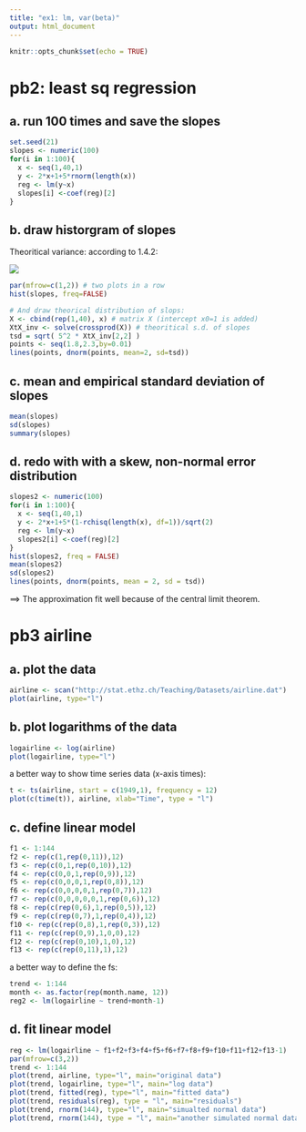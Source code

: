 ```yaml
---
title: "ex1: lm, var(beta)"
output: html_document
---
```


```r
knitr::opts_chunk$set(echo = TRUE)
```

# pb2: least sq regression

## a. run 100 times and save the slopes

```r
set.seed(21)
slopes <- numeric(100)
for(i in 1:100){
  x <- seq(1,40,1)
  y <- 2*x+1+5*rnorm(length(x))
  reg <- lm(y~x)
  slopes[i] <-coef(reg)[2]
}
```

## b. draw historgram of slopes


Theoritical variance: according to 1.4.2:

![](ex1/var(beta).png)

```r
par(mfrow=c(1,2)) # two plots in a row 
hist(slopes, freq=FALSE)

# And draw theorical distribution of slops:
X <- cbind(rep(1,40), x) # matrix X (intercept x0=1 is added)
XtX_inv <- solve(crossprod(X)) # theoritical s.d. of slopes
tsd = sqrt( 5^2 * XtX_inv[2,2] )
points <- seq(1.8,2.3,by=0.01)
lines(points, dnorm(points, mean=2, sd=tsd))
```

## c.  mean and empirical standard deviation of slopes
```r
mean(slopes)
sd(slopes)
summary(slopes)
```


## d. redo with with a skew, non-normal error distribution
```r
slopes2 <- numeric(100)
for(i in 1:100){
  x <- seq(1,40,1)
  y <- 2*x+1+5*(1-rchisq(length(x), df=1))/sqrt(2)
  reg <- lm(y~x)
  slopes2[i] <-coef(reg)[2]
}
hist(slopes2, freq = FALSE)
mean(slopes2)
sd(slopes2)
lines(points, dnorm(points, mean = 2, sd = tsd))
```

==> The approximation fit well because of the central limit theorem. 


# pb3 airline

## a. plot the data

```r
airline <- scan("http://stat.ethz.ch/Teaching/Datasets/airline.dat")
plot(airline, type="l")
```


## b. plot logarithms of the data
```r
logairline <- log(airline)
plot(logairline, type="l")
```

a better way to show time series data (x-axis times): 
```r
t <- ts(airline, start = c(1949,1), frequency = 12)
plot(c(time(t)), airline, xlab="Time", type = "l")
 ```


## c. define linear model
```r
f1 <- 1:144
f2 <- rep(c(1,rep(0,11)),12)
f3 <- rep(c(0,1,rep(0,10)),12)
f4 <- rep(c(0,0,1,rep(0,9)),12)
f5 <- rep(c(0,0,0,1,rep(0,8)),12)
f6 <- rep(c(0,0,0,0,1,rep(0,7)),12)
f7 <- rep(c(0,0,0,0,0,1,rep(0,6)),12)
f8 <- rep(c(rep(0,6),1,rep(0,5)),12)
f9 <- rep(c(rep(0,7),1,rep(0,4)),12)
f10 <- rep(c(rep(0,8),1,rep(0,3)),12)
f11 <- rep(c(rep(0,9),1,0,0),12)
f12 <- rep(c(rep(0,10),1,0),12)
f13 <- rep(c(rep(0,11),1),12)
```

a better way to define the fs: 
```r
trend <- 1:144
month <- as.factor(rep(month.name, 12))
reg2 <- lm(logairline ~ trend+month-1)
```

## d. fit linear model
```r
reg <- lm(logairline ~ f1+f2+f3+f4+f5+f6+f7+f8+f9+f10+f11+f12+f13-1)
par(mfrow=c(3,2))
trend <- 1:144
plot(trend, airline, type="l", main="original data")
plot(trend, logairline, type="l", main="log data")
plot(trend, fitted(reg), type="l", main="fitted data")
plot(trend, residuals(reg), type = "l", main="residuals")
plot(trend, rnorm(144), type="l", main="simualted normal data")
plot(trend, rnorm(144), type = "l", main="another simulated normal data")
```

